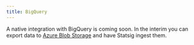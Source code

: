 ```yaml
---
title: BigQuery 
---
```

A native integration with BigQuery is coming soon. In the interim you can export data to [Azure Blob Storage](integrations/data-imports/azure_upload) and have Statsig ingest them.
